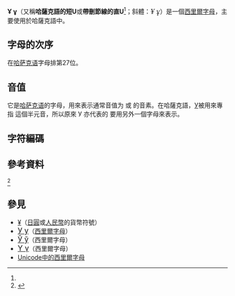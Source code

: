 {{About|西里尔字母|形近的货币符号|¥|形近的注音符號|ㆾ}}
{{Infobox Cyrillic|uc=Ұ|lc=ұ|uuc=04B0|ulc=04B1|Image=Cyrillic letter Kazakh Short U.png}}
'''Ұ ұ'''（又稱'''哈薩克語的短U'''或'''帶刪節線的直U'''<ref name=Unicode/>；斜體：<span style="font-family: times, Times New Roman, serif; font-size: larger">''Ұ ұ''</span>）是一個[[西里爾字母|西里爾字母]]，主要使用於哈薩克語中。

== 字母的次序==
在[[哈萨克语|哈萨克语]]字母排第27位。

== 音值 ==
它是[[哈萨克语|哈萨克语]]的字母，用來表示通常音值为 {{IPA4|u}} 或 {{IPA4|ʊ}} 的音素。在哈薩克語，[[У|У]]被用來專指 {{IPA4|w}} 這個半元音，所以原來 У 亦代表的 {{IPA4|u}}要用另外一個字母來表示。

== 字符編碼 ==

{{charmap
|04B0|name1=西里爾大寫字母<br />帶刪節線的直U
|04B1|name2=西里爾小寫字母<br />帶刪節線的直U
}}

== 參考資料 ==
<references>
<ref name=Unicode>{{cite web |url=http://unicode.org/charts/PDF/U0400.pdf |title=Cyrillic: Range: 0400–04FF |work=The Unicode Standard, Version 6.0 |year=2010 |page=42 |accessdate=2011-05-17 |archive-date=2019-05-11 |archive-url=https://web.archive.org/web/20190511013455/http://www.unicode.org/charts/PDF/U0400.pdf |dead-url=no }}</ref>
</references>

==參見==
* [[¥|¥]]（[[日圓|日圓]]或[[人民幣|人民幣]]的貨幣符號）
*<span lang="en" style="font-size:120%;">[[У|У у]]</span>（[[西里爾字母|西里爾字母]]）
*<span lang="en" style="font-size:120%;">[[Ў|Ў ў]]</span>（西里爾字母）
*<span lang="en" style="font-size:120%;">[[Ү|Ү ү]]</span>（西里爾字母）
*[[Unicode中的西里爾字母|Unicode中的西里爾字母]]


{{Alphabet kk|width=90%}}
{{Derivative letters of У}}
{{Cyrillic-alphabet-stub}}